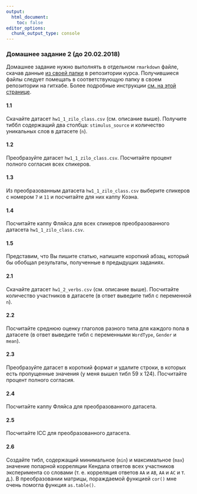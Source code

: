 ```yaml
---
output:
  html_document:
    toc: false
editor_options: 
  chunk_output_type: console
---
```


### Домашнее задание 2 (до 20.02.2018)
Домашнее задание нужно выполнять в отдельном `rmarkdown` файле, скачав данные [из своей папки](https://github.com/agricolamz/2018_data_analysis_for_linguists/tree/master/data/students) в репозитории курса. Получившиеся файлы следует помещать в соответствующую папку в своем репозитории на гитхабе. Более подробные инструкции [см. на этой странице](https://agricolamz.github.io/2018_data_analysis_for_linguists/index.html).

#### 1.1
Скачайте датасет `hw1_1_zilo_class.csv` (см. описание выше). Получите тиббл содержащий два столбца: `stimulus_source` и количество уникальных слов в датасете (`n`).

#### 1.2
Преобразуйте датасет `hw1_1_zilo_class.csv`. Посчитайте процент полного согласия всех спикеров.

#### 1.3
Из преобразованным датасета `hw1_1_zilo_class.csv` выберите спикеров с номером `7` и `11` и посчитайте для них каппу Коэна.

#### 1.4
Посчитайте каппу Фляйса для всех спикеров преобразованного датасета `hw1_1_zilo_class.csv`.

#### 1.5
Представим, что Вы пишите статью, напишите короткий абзац, который бы обобщал результаты, полученные в предыдущих заданиях.

#### 2.1
Скачайте датасет `hw1_2_verbs.csv` (см. описание выше). Посчитайте количество участников в датасете (в ответ выведите тибл с переменной `n`).

#### 2.2
Посчитайте среднюю оценку глаголов разного типа для каждого пола в датасете (в ответ выведите тибл с переменными `WordType`, `Gender` и `mean`).

#### 2.3
Преобразуйте датасет в короткий формат и удалите строки, в которых есть пропущенные значения (у меня вышел тибл 59 x 124). Посчитайте процент полного согласия.

#### 2.4
Посчитайте каппу Фляйса для преобразованного датасета.

#### 2.5
Посчитайте ICC для преобразованного датасета.

#### 2.6
Создайте тибл, содержащий минимальное (`min`) и максимальное (`max`) значение попарной корреляции Кендала ответов всех участников эксперимента со словами (т. е. корреляция ответов `АА` и `AB`, `AA` и `AC` и т. д.). В преобразовании матрицы, пораждаемой функцией `cor()` мне очень помогла функция `as.table()`.
